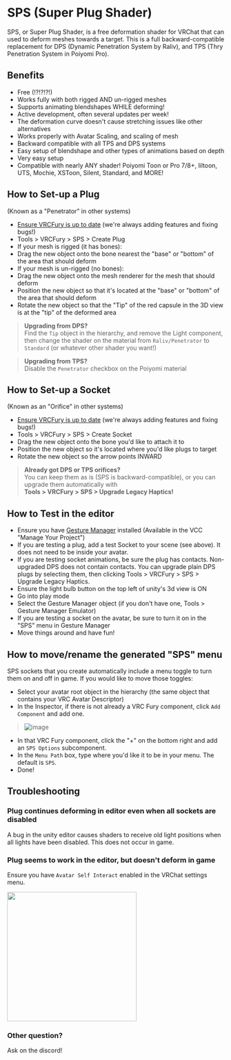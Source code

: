 # SPS (Super Plug Shader)

SPS, or Super Plug Shader, is a free deformation shader for VRChat that can used to deform meshes towards a target. This is a
full backward-compatible replacement for DPS (Dynamic Penetration System by Raliv), and TPS (Thry Penetration System in Poiyomi Pro).

## Benefits

* Free (!?!?!?!)
* Works fully with both rigged AND un-rigged meshes
* Supports animating blendshapes WHILE deforming!
* Active development, often several updates per week!
* The deformation curve doesn't cause stretching issues like other alternatives
* Works properly with Avatar Scaling, and scaling of mesh
* Backward compatible with all TPS and DPS systems
* Easy setup of blendshape and other types of animations based on depth
* Very easy setup
* Compatible with nearly ANY shader! Poiyomi Toon or Pro 7/8+, liltoon, UTS, Mochie, XSToon, Silent, Standard, and MORE!


## How to Set-up a Plug
<div style={{fontSize: 13, marginTop: -20, marginBottom: 20}}>(Known as a "Penetrator" in other systems)</div>

* [Ensure VRCFury is up to date](/download) (we're always adding features and fixing bugs!)
* Tools > VRCFury > SPS > Create Plug
* If your mesh is rigged (it has bones):
* Drag the new object onto the bone nearest the "base" or "bottom" of the area that should deform
* If your mesh is un-rigged (no bones):
* Drag the new object onto the mesh renderer for the mesh that should deform
* Position the new object so that it's located at the "base" or "bottom" of the area that should deform
* Rotate the new object so that the "Tip" of the red capsule in the 3D view is at the "tip" of the deformed area

> **Upgrading from DPS?**<br/>Find the `Tip` object in the hierarchy, and remove the Light component,
then change the shader on the material from `Raliv/Penetrator` to `Standard` (or whatever other shader you want!)

> **Upgrading from TPS?**<br/>Disable the `Penetrator` checkbox on the Poiyomi material

## How to Set-up a Socket
<div style={{fontSize: 13, marginTop: -20, marginBottom: 20}}>(Known as an "Orifice" in other systems)</div>

* [Ensure VRCFury is up to date](/download) (we're always adding features and fixing bugs!)
* Tools > VRCFury > SPS > Create Socket
* Drag the new object onto the bone you'd like to attach it to
* Position the new object so it's located where you'd like plugs to target
* Rotate the new object so the arrow points INWARD

> **Already got DPS or TPS orifices?**<br/>
> You can keep them as is (SPS is backward-compatible), or you can upgrade them automatically with<br/>
> **Tools > VRCFury > SPS > Upgrade Legacy Haptics!**

## How to Test in the editor

* Ensure you have [Gesture Manager](https://github.com/BlackStartx/VRC-Gesture-Manager) installed (Available in the VCC "Manage Your Project")
* If you are testing a plug, add a test Socket to your scene (see above). It does not need to be inside your avatar.
* If you are testing socket animations, be sure the plug has contacts. Non-upgraded DPS does not contain contacts. You can upgrade
plain DPS plugs by selecting them, then clicking Tools > VRCFury > SPS > Upgrade Legacy Haptics.
* Ensure the light bulb button on the top left of unity's 3d view is ON
* Go into play mode
* Select the Gesture Manager object (if you don't have one, Tools > Gesture Manager Emulator)
* If you are testing a socket on the avatar, be sure to turn it on in the "SPS" menu in Gesture Manager
* Move things around and have fun!

## How to move/rename the generated "SPS" menu

SPS sockets that you create automatically include a menu toggle to turn them on and off in game. If you would like to move those toggles:
* Select your avatar root object in the hierarchy (the same object that contains your VRC Avatar Descriptor)
* In the Inspector, if there is not already a VRC Fury component, click `Add Component` and add one.
> ![image](../assets/sps/230132323-fa7422c1-f883-4d3c-b498-ad100bf0a617.png)
* In that VRC Fury component, click the "+" on the bottom right and add an `SPS Options` subcomponent.
* In the `Menu Path` box, type where you'd like it to be in your menu. The default is `SPS`.
* Done!

## Troubleshooting

### Plug continues deforming in editor even when all sockets are disabled

A bug in the unity editor causes shaders to receive old light positions when all lights have been disabled. This
does not occur in game.

### Plug seems to work in the editor, but doesn't deform in game

Ensure you have `Avatar Self Interact` enabled in the VRChat settings menu.


<img src={selfInteract} width="300px"/>

### Other question?

Ask on the discord!
